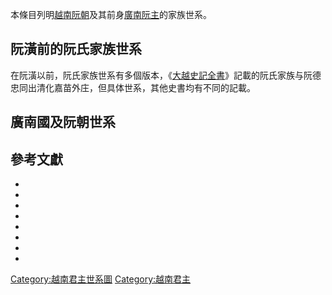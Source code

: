 本條目列明[[越南|越南]][[阮朝|阮朝]]及其前身[[廣南國|廣南]][[阮主|阮主]]的家族世系。

==阮潢前的阮氏家族世系==
在阮潢以前，阮氏家族世系有多個版本，《[[大越史記全書|大越史記全書]]》記載的阮氏家族与阮德忠同出清化嘉苗外庄，但具体世系，其他史書均有不同的記載。
{{legend|#CD5C5C|《[[埜史略編紀|埜史略編紀]]·皇越阮朝世系實錄》版本一}}
{{legend|#32CD32|《埜史略編紀·皇越阮朝世系實錄》版本二}}
{{legend|#00BFFF|《[[國史遺編|國史遺編]]》〈參補玉譜帝系〉}}
{{legend|#E6D933|The Royal Ark[[系譜學|系譜學]]資料庫}}
<center>
{{chart/start}}
{{chart| | | | | AAA |AAA=[[阮匐|定國公]]<br>阮匐<br>924-979
|boxstyle_ AAA =background-color: #00BFFF;}}
{{chart| | | | | |!| |}}
{{chart| | | | | AAA |AAA=[[阮低|阮低]]
|boxstyle_ AAA =background-color: #00BFFF;}}
{{chart| | | | | |!| |}}
{{chart| | | | | AAA |AAA=[[阮遠|阮遠]]
|boxstyle_ AAA =background-color: #00BFFF;}}
{{chart| | | | | |!| |}}
{{chart| | | | | AAA |AAA=[[阮奉|阮奉]]
|boxstyle_ AAA =background-color: #00BFFF;}}
{{chart| | | | | |!| |}}
{{chart| | | | | AAA |AAA=[[阮嫩|懷道孝武大勝王]]<br>阮嫩<br>？-1219
|boxstyle_ AAA =background-color: #00BFFF;}}
{{chart| | | | | |!| |}}
{{chart| | | | | AAA |AAA=[[阮世賜|阮世賜]]
|boxstyle_ AAA =background-color: #00BFFF;}}
{{chart| | | | | |!| |}}
{{chart| | | | | AAA |AAA=[[阮納和|阮納和]]<br>？-1377}}
{{chart| | | | | |!| |}}
{{chart| | | | | AAA |AAA=[[阮公律|阮公律]]<br>？-1388}}
{{chart| | | | | |!| |}}
{{chart| | | | | AAA |AAA=[[阮明俞|論勤公]]<br>阮明俞<br>？-1390}}
{{chart| |,|-|-|-|^|-|-|-|.|}}
{{chart| AAA | | | | | | BBB |AAA=[[阮汴|阮汴]]|BBB=[[阮飛卿|阮飛卿]]<br>1355-1428
|boxstyle_ BBB =background-color: #E6D933;
}}
{{chart| |!| | | | | | | |!| |}}
{{chart| AAA | | | | | | |!| |AAA=[[阮佔|阮佔]]}}
{{chart| |!| | | | | | | |!| |}}
{{chart| AAA | | | | | | BBB |AAA=[[阮儲|昭光侯]]<br>阮儲|BBB=[[阮廌|冠服侯]]<br>阮廌<br>1380-1442
|boxstyle_ BBB =background-color: #E6D933;
}}
{{chart| |`|-|-|-|v|-|-|-|'| |}}
{{chart| | | | | AAA |AAA=[[阮公笋|宏國公]]<br>阮公-{笋}-<br>1404-？}}
{{chart| |,|-|-|-|+|-|-|-|.| |}}
{{chart| AAA | | BBB | | CCC |AAA={{link-vi|阮德忠|Nguyễn Đức Trung (tướng nhà Lê sơ)|貞國公}}<br>阮德忠<br>1407-1477|BBB=[[阮如琢|副郡公]]<br>阮如琢<br>1428-？|CCC=[[阮文𠐔|爽國公]]<br>阮文𠐔
|boxstyle_ BBB =background-color: #CD5C5C;
|boxstyle_ CCC =background-color: #32CD32;
}}
{{chart| |)|-|-|-|!|-|-|-|(| |}}
{{chart| CLH | | AAA | | BBB |CLH=[[阮氏恒|徽嘉皇太后]]<br>阮氏恒<br>1441-1505|AAA=[[阮文溜|澄國公]]<br>阮文溜<br>？-1518|BBB=[[阮文郎|義勳公]]<br>阮文郎<br>？-1513
|boxstyle_ AAA =background-color: #CD5C5C;
|boxstyle_ BBB =background-color: #32CD32;
}}
{{chart| | | | | |!| | | |!| |}}
{{chart| | | | | |!| | | AAA |AAA=[[阮弘裕|安國公]]<br>阮弘裕<br>？-1518
|boxstyle_ AAA  =background-color: #32CD32;
}}
{{chart| | | | | |)|-|-|-|'| |}}
{{chart| | | | | AAA |AAA=[[阮淦|阮肇祖]]<br>阮淦<br>1465-1545}}
{{chart/end}}
</center>

==廣南國及阮朝世系==
<center>
{{chart/start}}
{{chart|border=0 | | | | | | | | | | | | | |:| ado |ado=世系不明 }}
{{chart| | | | | AAA |AAA=[[阮淦|阮肇祖]]<br>阮淦<br>1465-1545}}
{{chart| | | | | |!|}}
{{chart| | | | | AAA |AAA=<sup>(i)</sup>[[阮潢|阮太祖]]<br>阮潢<br>1525-1558-1613}}
{{chart| | | | | |!|}}
{{chart| | | | | AAA |AAA=<sup>(ii)</sup>[[阮福源|阮熙宗]]<br>阮福源<br>1563-1613-1635}}
{{chart| | | | | |!|}}
{{chart| | | | | AAA |AAA=<sup>(iii)</sup>[[阮福瀾|阮神宗]]<br>阮福瀾<br>1601-1635-1648}}
{{chart| | | | | |!|}}
{{chart| | | | | AAA |AAA=<sup>(iv)</sup>[[阮福瀕|阮太宗]]<br>阮福瀕<br>1620-1648-1687}}
{{chart| | | | | |)|-|-|-|-|-|-|-|-|-|-|-|.|}}
{{chart| | | | | AAA | | | | | | | | | | BBB |AAA=<sup>(v)</sup>[[阮福溙|阮英宗]]<br>阮福溙<br>1649-1687-1691|BBB=[[阮福淳_(国威公)|國威公]]<br>阮福淳<br>1651-1685}}
{{chart| | | | | |!| | | | | | | | | | | |!|}}
{{chart| | | | | AAA | | | | | | | | | | BBB |AAA=<sup>(vi)</sup>[[阮福淍|阮顯宗]]<br>阮福淍<br>1675-1691-1725|BBB=郡公<br>[[阮福潤|阮福潤]]}}
{{chart| | | | | |!| | | | | | | | | | | |!|}}
{{chart| | | | | AAA | | | | | | | | | | BBB |AAA=<sup>(vii)</sup>[[阮福澍|阮肅宗]]<br>阮福澍<br>1696-1725-1738|BBB=[[阮福誠|阮福誠]]}}
{{chart| | | | | |!| | | | | | | | | | | |!|}}
{{chart| | | | | AAA | | | | | | | | | | BBB |AAA=<sup>(viii)</sup>[[阮福濶|阮世宗]]<br>阮福濶<br>1714-1738-1765|BBB=[[阮福祿|阮福祿]]}}
{{chart| | | | | |)|-|-|-|v|-|-|-|.| | | |!|}}
{{chart| | | | | AAA | | BBB | | CCC | | DDD |AAA=[[阮福㫻|阮興祖]]<br>阮福㫻<br>1733-1765|BBB=[[阮福昊_(宣王)|阮宣王]]<br>阮福昊<br>1739-1760|CCC=<sup>(ix)</sup>[[阮福淳|阮睿宗]]<br>阮福淳<br>1754-1765-1776-1777|DDD=[[尊室訂_(阮朝)|尊室訂]]<br>1812-1893}}
{{chart| | | | | |!| | | |!| | | | | | | |!|}}
{{chart| | | | | AAA | | BBB | | | | | | CCC |AAA=<sup>(1)</sup>'''[[阮福映|阮世祖]]'''<br>阮福映<br>1762-1780-'''1802-1820'''|BBB=<sup>(x)</sup>[[阮福暘|阮穆王]]<br>阮福暘<br>？-1776-1777|CCC=「越南國王」<br>[[尊室說|尊室說]]<br>1839-1888-1913}}
{{chart| | | | | |!|}}
{{chart| | | | | AAA |AAA=<sup>(2)</sup>'''[[明命帝|阮圣祖]]'''<br>阮福晈<br>1791-'''1820-1841'''}}
{{chart| | | | | |!|}}
{{chart| | | | | AAA |AAA=<sup>(3)</sup>'''[[紹治帝|阮宪祖]]'''<br>阮福暶<br>1807-'''1841-1847'''}}
{{chart| |,|-|-|-|+|-|-|-|v|-|-|-|.|}}
{{chart| BBB | | CCC | | DDD | | EEE |BBB=<sup>(4)</sup>'''[[嗣德帝|阮翼宗]]'''<br>阮福時<br>1829-'''1847-1883'''|CCC=[[阮福洪依|瑞太王<br>阮福洪依]]<br>1833-1877|DDD=[[阮福洪侅|堅太王<br>阮福洪侅]]<br>1845-1876|EEE=<sup>(6)</sup>'''[[协和帝|协和帝]]'''<br>阮福昇<br>1847-'''1883'''|}}
{{chart| | | | | |!| | | |)|-|-|-|v|-|-|-|.| }}
{{chart| | | | | BBB | | CCC | | DDD | | EEE |BBB=<sup>(5)</sup>'''[[育德帝|阮恭宗]]'''<br>阮福膺禛<br>1852-'''1883'''-1884|CCC=<sup>(9)</sup>'''[[同慶帝|阮景宗]]'''<br>阮福昪<br>1864-'''1885-1889'''|DDD=<sup>(7)</sup>'''[[建福帝|阮简宗]]'''<br>阮福昊<br>1869-'''1883-1884'''|EEE=<sup>(8)</sup>'''[[咸宜帝|咸宜帝]]'''<br>阮福明<br>1871-'''1884-1885'''-1943}}
{{chart| | | | | |!| | | |!}}
{{chart| | | | | BBB | | CCC |BBB=<sup>(10)</sup>'''[[成泰帝|成泰帝]]'''<br>阮福昭<br>1879-'''1889-1907'''-1954|CCC=<sup>(12)</sup>'''[[啟定帝|阮弘宗]]'''<br>阮福晙<br>1885-'''1916-1925'''}}
{{chart| | | | | |!| | | |!|}}
{{chart| | | | | AAA | | BBB |AAA=<sup>(11)</sup>'''[[維新帝|維新帝]]'''<br>阮福晃<br>1900-'''1907-1916'''-1945|BBB=<sup>(13)</sup>'''[[保大帝|保大帝]]'''<br>阮福晪<br>1913-'''1926-1945'''-1997}}
{{chart| | | | | |,|-|-|-|+|-|-|-|.| }}
{{chart| | | | | AAA | | BBB | | CCC |AAA=<sup>(i)</sup>'''[[阮福保隆|皇太子]]'''<br>阮福保隆<br>1936-1997-2007|BBB=<sup>(ii)</sup>[[阮福保陞|阮福保陞]]<br>1943-2007-2017|CCC=<sup>(iii)</sup>[[阮福保恩|阮福保恩]]<br>1953-2017-}}
{{chart| | | | | | | | | | | | | |!| }}
{{chart| | | | | | | | | | | | | CCC |CCC=阮福貴康<br>1978-}}
{{chart| | | | | | | | | | | | | |)|-|-|-|.|}}
{{chart| | | | | | | | | | | | | CCC | | DDD |CCC=阮福定來<br>2012-|DDD=阮福定倫<br>2012-}}

{{chart/end}}
</center>

==參考文獻==
*{{ja}}{{zh}}{{cite book|title=《[[大越史記全書|大越史記全書]]》|author=[[吳士連|吳士連]]等|others=[[陳荊和|陳荊和]]編校|location=[[東京都|東京都]][[文京區|文京區]]本鄉|publisher=[[東京大學|東京大學]]東洋文化硏究所附屬東洋學文獻センター（[[昭和|昭和]]59－61年）（1984－1986）}}
* {{zh-hant}}{{cite book|title={{VarSerif|Đại Nam thực lục}}|trans_title=《[[大南實錄|大南實錄]]》|author=[[阮朝國史館|阮朝國史館]]}}
* {{zh-hant}}{{cite book|title={{VarSerif|Dã sử lược biên kỷ}}|trans_title=《[[埜史略編紀|埜史略編紀]]》|author=[[李文馥|李文馥]]等}}
* {{zh-hant}}{{cite book|title={{VarSerif|Quốc Sử Di Biên}}|trans_title=《[[國史遺編|國史遺編]]》|author=[[潘叔直|潘叔直]]|location=[[香港|香港]]|publisher=[[香港中文大學|中文大學]][[新亞研究所|新亞研究所]]東南亞研究室|year=1965}}
* {{zh-hans}}{{cite book|title={{VarSerif|Việt Nam sử lược}}|trans_title=《越南通史》（原文書名：《[[越南史略|越南史略]]》）|author=[[陳仲金|陳仲金]]|others=[[戴可來|戴可來]]譯|location=北京|publisher=商務印書館|year=1992|isbn=7-100-00454-3}}
* {{zh-hans}}{{cite book|title={{VarSerif|Lịch Sử Việt Nam}}|trans_title=《越南歷史》|author=[[越南社會科學委員會|越南社會科學委員會]]|others=[[北京大學|北京大學]]東語系越南語教研室譯|location=北京|publisher=人民出版社|year=1977|isbn=}}
* {{zh-hans}}{{cite book|title=《越南通史》|author=[[郭振鐸|郭振鐸]]|coauthors=[[張笑梅|張笑梅]]|publisher=[[中國人民大學|中國人民大學]]出版社|year=2001|isbn=7-3000-3402-0|location=北京}}
* {{en}}{{Cite web |url=http://4dw.net/royalark/annam.php |title=VIETNAM |accessdate=2013-05-11 |work=The Royal Ark |publisher=Christopher Buyers |date=2011 |archive-date=2013-08-20 |archive-url=https://web.archive.org/web/20130820220214/http://4dw.net/royalark/annam.php |dead-url=no }}

{{阮朝君主}}

[[Category:越南君主世系圖|Category:越南君主世系圖]]
[[Category:越南君主|Category:越南君主]]